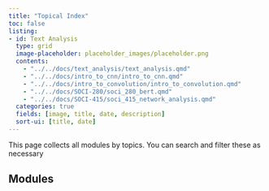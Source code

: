 ```yaml
---
title: "Topical Index"
toc: false
listing:
- id: Text Analysis
  type: grid
  image-placeholder: placeholder_images/placeholder.png
  contents:
    - "../../docs/text_analysis/text_analysis.qmd"
    - "../../docs/intro_to_cnn/intro_to_cnn.qmd"
    - "../../docs/intro_to_convolution/intro_to_convolution.qmd"
    - "../../docs/SOCI-280/soci_280_bert.qmd"
    - "../../docs/SOCI-415/soci_415_network_analysis.qmd"
  categories: true
  fields: [image, title, date, description]
  sort-ui: [title, date]
---
```


This page collects all modules by topics.  You can search and filter these as necessary

## Modules

::: {#text_analysis}

:::
